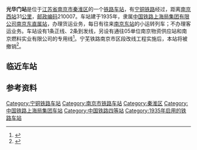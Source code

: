 {{noteTA
|1=zh-cn:始发车次; zh-hk:列車班次;
|2=zh-cn:车次; zh-hk:班次;
}}
{{distinguish|光化门站}}
{{Infobox China railway station 
|车站名称 = 光华门站
|图片 = 201906 Station Building of Guanghuamen.jpg
|图片介绍 = 车站站房
|车站名称拼音 = Guanghuamen
|英文名称 = Guanghuamen Railway Station
|车站代码 = 30737<ref>{{cite book|title=中华人民共和国铁路车站代码（GB/T 10302-2010）|publisher=中国标准出版社|year=2010|isbn=155066140495|ignore-isbn-error=true|pages=13}}</ref>
|电报码 = GHH
|拼音码 = GHM
|车站位置 = [[江苏省|江苏省]][[南京市|南京市]][[秦淮区|秦淮区]][[光华路_(南京)|光华路]][[石门坎_(南京)|石门坎]]
|坐标 = {{coord|32.017267|N|118.822998|E|display=inline,title}}
|归属 = [[上海局集团|上海局集团]][[南京东直属站|南京东直属站]]
|线路 = [[宁铜铁路|宁铜铁路]]
|type = 中间站
|车站等级 = [[四等站_(中铁)|四等站]]
|站线配置图 = {{南京铁路车站RDT|光华门站}}
}}
'''光华门站'''是位于[[江苏省|江苏省]][[南京市|南京市]][[秦淮区|秦淮区]]的一个[[铁路车站|铁路车站]]，有[[宁铜铁路|宁铜铁路]]经过，距离[[南京西站|南京西站]]31[[公里|公里]]，[[邮政编码|邮政编码]]210007。车站建于1935年，隶属[[中国铁路上海局集团有限公司|中国铁路上海局集团有限公司]][[南京东直属站|南京东直属站]]，办理货运业务，每日有往来[[南京东站|南京东站]]的小运转列车；不办理客运业务。车站设有1条正线、2条到发线，另设有通往05单位南京物资供应站和南京燃料实业有限公司的专用线<ref name="95306info">{{cite web|url=http://hyfw.95306.cn/hyinfo/action/FwcszsAction_index?type=1|title=营业站服务信息查询|publisher=中国铁路95306网}}</ref>。宁芜铁路南京市区段改线工程实施后，本站将被撤销<ref>{{cite web|title=改建铁路宁芜铁路扩能改造工程环境影响报告（征求意见稿）|url=https://whfgw.wuhu.gov.cn/group4/M00/06/60/rBgXDmFpSK-ASjguAL22-druSVQ115.pdf|publisher=中铁第四勘察设计院集团有限公司|year=2021|via=芜湖市人民政府}}</ref>。

==临近车站==
{{start rail box|[[中国铁路|中国铁路]]}}
{{s-inop|[[沧波门站|沧波门站]]|{{站|南京西}}方向}}
{{s-line|[[宁铜铁路|宁铜铁路]]<br />← 6km 光华门站 5km →}}
{{s-inop|[[中华门站_(中国铁路)|中华门站]]|{{站|铜陵西}}方向}}
{{end box}}

==参考资料==
{{reflist}}

{{宁铜铁路}}
{{铁路车站小作品}}
{{江苏小作品}}

[[Category:宁铜铁路车站|Category:宁铜铁路车站]]
[[Category:南京市铁路车站|Category:南京市铁路车站]]
[[Category:秦淮区|Category:秦淮区]]
[[Category:中国铁路上海局集团车站|Category:中国铁路上海局集团车站]]
[[Category:中国铁路四等站|Category:中国铁路四等站]]
[[Category:1935年启用的铁路车站|Category:1935年启用的铁路车站]]